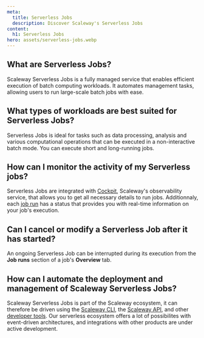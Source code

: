 ```yaml
---
meta:
  title: Serverless Jobs
  description: Discover Scaleway's Serverless Jobs
content:
  h1: Serverless Jobs
hero: assets/serverless-jobs.webp
---
```


<Concept>

## What are Serverless Jobs?

Scaleway Serverless Jobs is a fully managed service that enables efficient execution of batch computing workloads. It automates management tasks, allowing users to run large-scale batch jobs with ease.

</Concept>

<Concept>

## What types of workloads are best suited for Serverless Jobs?

Serverless Jobs is ideal for tasks such as data processing, analysis and various computational operations that can be executed in a non-interactive batch mode. You can execute short and long-running jobs.

</Concept>

<Concept>

## How can I monitor the activity of my Serverless jobs?

Serverless Jobs are integrated with [Cockpit](/observability/cockpit/quickstart/), Scaleway's observability service, that allows you to get all necessary details to run jobs. Additionnaly, each [job run](/serverless/jobs/concepts/#job-run) has a status that provides you with real-time information on your job's execution.

</Concept>

<Concept>

## Can I cancel or modify a Serverless Job after it has started?

An ongoing Serverless Job can be interrupted during its execution from the **Job runs** section of a job's **Overview** tab.

</Concept>

<Concept>

## How can I automate the deployment and management of Scaleway Serverless Jobs?

Scaleway Serverless Jobs is part of the Scaleway ecosystem, it can therefore be driven using the [Scaleway CLI](/developer-tools/scaleway-cli/quickstart/), the [Scaleway API](https://www.scaleway.com/en/developers/api/), and other [developer tools](https://www.scaleway.com/en/developers/). Our serverless ecosystem offers a lot of possibilites with event-driven architectures, and integrations with other products are under active development.

</Concept>